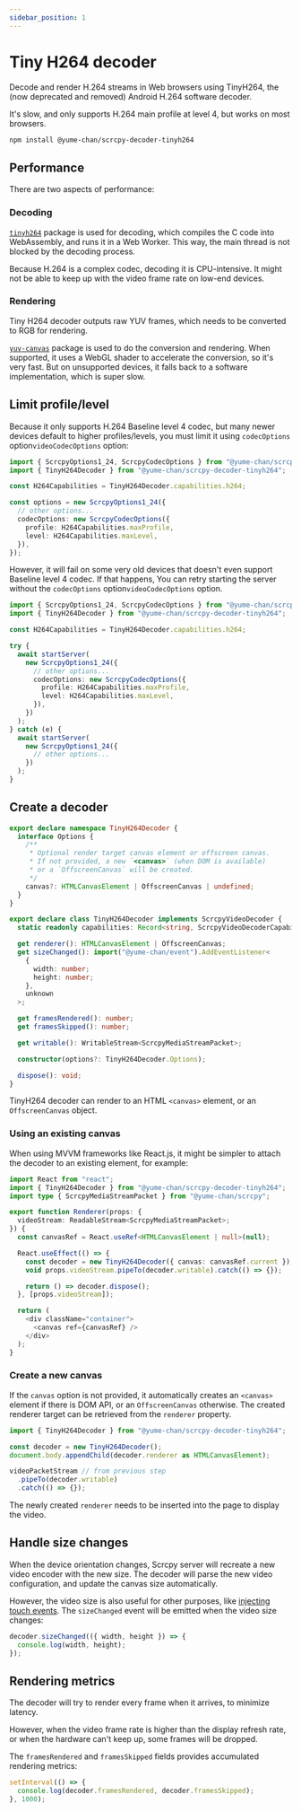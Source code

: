 ```yaml
---
sidebar_position: 1
---
```


# Tiny H264 decoder


Decode and render H.264 streams in Web browsers using TinyH264, the (now deprecated and removed) Android H.264 software decoder.

It's slow, and only supports H.264 main profile at level 4, but works on most browsers.

```sh npm2yarn
npm install @yume-chan/scrcpy-decoder-tinyh264
```

## Performance

There are two aspects of performance:

### Decoding

[`tinyh264`](https://npmjs.org/package/tinyh264) package is used for decoding, which compiles the C code into WebAssembly, and runs it in a Web Worker. This way, the main thread is not blocked by the decoding process.

Because H.264 is a complex codec, decoding it is CPU-intensive. It might not be able to keep up with the video frame rate on low-end devices.

### Rendering

Tiny H264 decoder outputs raw YUV frames, which needs to be converted to RGB for rendering.

[`yuv-canvas`](https://www.npmjs.com/package/yuv-canvas) package is used to do the conversion and rendering. When supported, it uses a WebGL shader to accelerate the conversion, so it's very fast. But on unsupported devices, it falls back to a software implementation, which is super slow.

## Limit profile/level

Because it only supports H.264 Baseline level 4 codec, but many newer devices default to higher profiles/levels, you must limit it using <Version until="v2.0">`codecOptions` option</Version><Version since="v2.0">`videoCodecOptions` option</Version>:

```ts transpile
import { ScrcpyOptions1_24, ScrcpyCodecOptions } from "@yume-chan/scrcpy";
import { TinyH264Decoder } from "@yume-chan/scrcpy-decoder-tinyh264";

const H264Capabilities = TinyH264Decoder.capabilities.h264;

const options = new ScrcpyOptions1_24({
  // other options...
  codecOptions: new ScrcpyCodecOptions({
    profile: H264Capabilities.maxProfile,
    level: H264Capabilities.maxLevel,
  }),
});
```

However, it will fail on some very old devices that doesn't even support Baseline level 4 codec. If that happens, You can retry starting the server without the <Version until="v2.0">`codecOptions` option</Version><Version since="v2.0">`videoCodecOptions` option</Version>.

```ts transpile
import { ScrcpyOptions1_24, ScrcpyCodecOptions } from "@yume-chan/scrcpy";
import { TinyH264Decoder } from "@yume-chan/scrcpy-decoder-tinyh264";

const H264Capabilities = TinyH264Decoder.capabilities.h264;

try {
  await startServer(
    new ScrcpyOptions1_24({
      // other options...
      codecOptions: new ScrcpyCodecOptions({
        profile: H264Capabilities.maxProfile,
        level: H264Capabilities.maxLevel,
      }),
    })
  );
} catch (e) {
  await startServer(
    new ScrcpyOptions1_24({
      // other options...
    })
  );
}
```

## Create a decoder

```ts
export declare namespace TinyH264Decoder {
  interface Options {
    /**
     * Optional render target canvas element or offscreen canvas.
     * If not provided, a new `<canvas>` (when DOM is available)
     * or a `OffscreenCanvas` will be created.
     */
    canvas?: HTMLCanvasElement | OffscreenCanvas | undefined;
  }
}

export declare class TinyH264Decoder implements ScrcpyVideoDecoder {
  static readonly capabilities: Record<string, ScrcpyVideoDecoderCapability>;

  get renderer(): HTMLCanvasElement | OffscreenCanvas;
  get sizeChanged(): import("@yume-chan/event").AddEventListener<
    {
      width: number;
      height: number;
    },
    unknown
  >;

  get framesRendered(): number;
  get framesSkipped(): number;

  get writable(): WritableStream<ScrcpyMediaStreamPacket>;

  constructor(options?: TinyH264Decoder.Options);

  dispose(): void;
}
```

TinyH264 decoder can render to an HTML `<canvas>` element, or an `OffscreenCanvas` object.

### Using an existing canvas

When using MVVM frameworks like React.js, it might be simpler to attach the decoder to an existing element, for example:

```ts transpile
import React from "react";
import { TinyH264Decoder } from "@yume-chan/scrcpy-decoder-tinyh264";
import type { ScrcpyMediaStreamPacket } from "@yume-chan/scrcpy";

export function Renderer(props: {
  videoStream: ReadableStream<ScrcpyMediaStreamPacket>;
}) {
  const canvasRef = React.useRef<HTMLCanvasElement | null>(null);

  React.useEffect(() => {
    const decoder = new TinyH264Decoder({ canvas: canvasRef.current });
    void props.videoStream.pipeTo(decoder.writable).catch(() => {});

    return () => decoder.dispose();
  }, [props.videoStream]);

  return (
    <div className="container">
      <canvas ref={canvasRef} />
    </div>
  );
}
```

### Create a new canvas

If the `canvas` option is not provided, it automatically creates an `<canvas>` element if there is DOM API, or an `OffscreenCanvas` otherwise. The created renderer target can be retrieved from the `renderer` property.

```ts transpile
import { TinyH264Decoder } from "@yume-chan/scrcpy-decoder-tinyh264";

const decoder = new TinyH264Decoder();
document.body.appendChild(decoder.renderer as HTMLCanvasElement);

videoPacketStream // from previous step
  .pipeTo(decoder.writable)
  .catch(() => {});
```

The newly created `renderer` needs to be inserted into the page to display the video.

## Handle size changes

When the device orientation changes, Scrcpy server will recreate a new video encoder with the new size. The decoder will parse the new video configuration, and update the canvas size automatically.

However, the video size is also useful for other purposes, like [injecting touch events](../control/touch.mdx). The `sizeChanged` event will be emitted when the video size changes:

```ts transpile
decoder.sizeChanged(({ width, height }) => {
  console.log(width, height);
});
```

## Rendering metrics

The decoder will try to render every frame when it arrives, to minimize latency.

However, when the video frame rate is higher than the display refresh rate, or when the hardware can't keep up, some frames will be dropped.

The `framesRendered` and `framesSkipped` fields provides accumulated rendering metrics:

```ts transpile
setInterval(() => {
  console.log(decoder.framesRendered, decoder.framesSkipped);
}, 1000);
```
